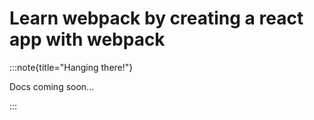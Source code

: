 
# Learn webpack by creating a react app with webpack

:::note{title="Hanging there!"}

Docs coming soon...

:::
